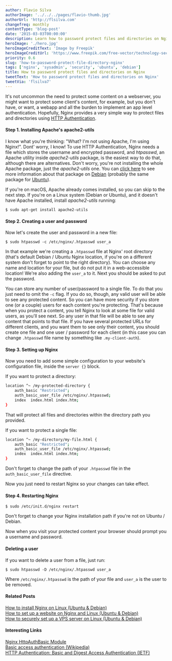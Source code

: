 ```yaml
---
author: Flavio Silva
authorImage: '../../../pages/flavio-thumb.jpg'
authorUrl: 'http://flsilva.com'
changefreq: monthly
contentType: 'blog-post'
date: '2015-03-03T00:00:00'
description: Learn how to password protect files and directories on Nginx using HTTP Authentication.
heroImage: './hero.jpg'
heroImageCreditText: 'Image by Freepik'
heroImageCreditUrl: 'https://www.freepik.com/free-vector/technology-secure-abstract-background_6071873.htm#page=3&query=server%20software%20security%20protection&position=41&from_view=search&track=ais'
priority: 0.6
slug: 'how-to-password-protect-file-directory-nginx'
tags: ['nginx', 'sysadmin', 'security', 'ubuntu', 'debian']
title: How to password protect files and directories on Nginx
tweetText: 'How to password protect files and directories on Nginx'
tweetVia: 'flsilva7'
---
```



It's not uncommon the need to protect some content on a webserver, you might want to protect some client's content, for example, but you don't have, or want, a webapp and all the burden to implement an app level authentication.
Hopefully, Nginx provides a very simple way to protect files and directories using [HTTP Authentication](http://en.wikipedia.org/wiki/Basic_access_authentication).

<WarningBoxNoRunDollarSign />

#### Step 1. Installing Apache's apache2-utils

I know what you're thinking: "What? I'm not using Apache, I'm using Nginx!".
Dont' worry, I know! To use HTTP Authentication, Nginx needs a file which stores the username and encrypted password, and _htpasswd_, an Apache utility inside _apache2-utils_ package, is the easiest way to do that, although there are alternatives.
Don't worry, you're not installing the whole Apache package, just the _apache2-utils_ one.
You can [click here](https://packages.debian.org/sid/apache2-utils) to see more information about that package on [Debian](https://www.debian.org/) (probably the same package for [Ubuntu](http://www.ubuntu.com/)).

If you're on macOS, Apache already comes installed, so you can skip to the next step.
If you're on a Linux system (Debian or Ubuntu), and it doesn't have Apache installed, install _apache2-utils_ running:

```shell
$ sudo apt-get install apache2-utils
```

#### Step 2. Creating a user and password

Now let's create the user and password in a new file:

```shell
$ sudo htpasswd -c /etc/nginx/.htpasswd user_a
```

In that example we're creating a `.htpasswd` file at Nginx' root directory (that's default Debian / Ubuntu Nginx location, if you're on a different system don't forget to point to the right directory).
You can choose any name and location for your file, but do not put it in a web-accessible location!
We're also adding the `user_a` to it.
Next you should be asked to put the password.

You can store any number of user/password to a single file.
To do that you just need to omit the `-c` flag.
If you do so, though, any valid user will be able to see any protected content.
So you can have more security if you store one (or a couple) users for each content you're protecting.
That's because when you protect a content, you tell Nginx to look at some file for valid users, as you'll see next.
So any user in that file will be able to see any content that points to that file.
If you have several protected URLs for different clients, and you want them to see only their content, you should create one file and one user / password for each client (in this case you can change `.htpasswd` file name by something like `.my-client-auth`).

#### Step 3. Setting up Nginx

Now you need to add some simple configuration to your website's configuration file, inside the `server {}` block.

If you want to protect a directory:

```bash
location ^~ /my-protected-directory {
    auth_basic "Restricted";
    auth_basic_user_file /etc/nginx/.htpasswd;
    index  index.html index.htm;
}
```

That will protect all files and directories within the directory path you provided.

If you want to protect a single file:

```bash
location ^~ /my-directory/my-file.html {
    auth_basic "Restricted";
    auth_basic_user_file /etc/nginx/.htpasswd;
    index  index.html index.htm;
}
```

Don't forget to change the path of your `.htpasswd` file in the `auth_basic_user_file` directive.

Now you just need to restart Nginx so your changes can take effect.

#### Step 4. Restarting Nginx

```shell
$ sudo /etc/init.d/nginx restart
```

Don't forget to change your Nginx installation path if you're not on Ubuntu / Debian.

Now when you visit your protected content your browser should prompt you a username and password.

#### Deleting a user

If you want to delete a user from a file, just run:

```shell
$ sudo htpasswd -D /etc/nginx/.htpasswd user_a
```

Where `/etc/nginx/.htpasswd` is the path of your file and `user_a` is the user to be removed.

#### Related Posts

[How to install Nginx on Linux (Ubuntu & Debian)](/blog/how-to-install-nginx-tutorial-ubuntu-and-debian/)<br />
[How to set up a website on Nginx and Linux (Ubuntu & Debian)](/blog/how-to-configure-a-website-on-nginx-and-linux-tutorial/)<br />
[How to securely set up a VPS server on Linux (Ubuntu & Debian)](/blog/how-to-securely-set-up-vps-server-tutorial-ubuntu-and-debian/)

#### Interesting Links

[Nginx HttpAuthBasic Module](http://nginx.org/en/docs/http/ngx_http_auth_basic_module.html)<br />
[Basic access authentication (Wikipedia)](http://en.wikipedia.org/wiki/Basic_access_authentication)<br />
[HTTP Authentication: Basic and Digest Access Authentication (IETF)](https://www.rfc-editor.org/rfc/rfc2617)
